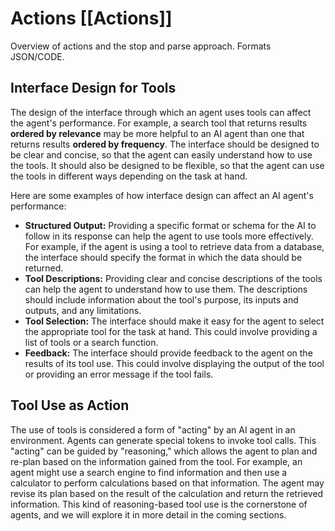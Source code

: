 # Actions [[Actions]]

Overview of actions and the stop and parse approach. Formats JSON/CODE. 

<!-- TODO: @jofthomas -->





## Interface Design for Tools

The design of the interface through which an agent uses tools can affect the agent's performance. For example, a search tool that returns results **ordered by relevance** may be more helpful to an AI agent than one that returns results **ordered by frequency**. The interface should be designed to be clear and concise, so that the agent can easily understand how to use the tools. It should also be designed to be flexible, so that the agent can use the tools in different ways depending on the task at hand.

Here are some examples of how interface design can affect an AI agent's performance:

*   **Structured Output:** Providing a specific format or schema for the AI to follow in its response can help the agent to use tools more effectively. For example, if the agent is using a tool to retrieve data from a database, the interface should specify the format in which the data should be returned.
*   **Tool Descriptions:** Providing clear and concise descriptions of the tools can help the agent to understand how to use them. The descriptions should include information about the tool's purpose, its inputs and outputs, and any limitations.
*   **Tool Selection:** The interface should make it easy for the agent to select the appropriate tool for the task at hand. This could involve providing a list of tools or a search function.
*   **Feedback:** The interface should provide feedback to the agent on the results of its tool use. This could involve displaying the output of the tool or providing an error message if the tool fails.

## Tool Use as Action

The use of tools is considered a form of "acting" by an AI agent in an environment. Agents can generate special tokens to invoke tool calls. This "acting" can be guided by "reasoning," which allows the agent to plan and re-plan based on the information gained from the tool. For example, an agent might use a search engine to find information and then use a calculator to perform calculations based on that information. The agent may revise its plan based on the result of the calculation and return the retrieved information. This kind of reasoning-based tool use is the cornerstone of agents, and we will explore it in more detail in the coming sections.